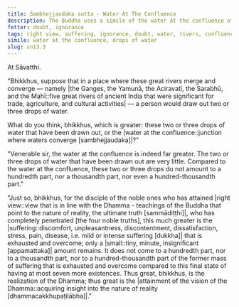 ```yaml
---
title: Sambhejjaudaka sutta - Water At The Confluence
description: The Buddha uses a simile of the water at the confluence of great rivers to illustrate the extent of suffering that is exhausted and overcome by a disciple of the noble ones who has attained right view.
fetter: doubt, ignorance
tags: right view, suffering, ignorance, doubt, water, rivers, confluence sn, sn12-21, sn13
simile: water at the confluence, drops of water
slug: sn13.3
---
```


At Sāvatthi.

"Bhikkhus, suppose that in a place where these great rivers merge and converge — namely \|the Ganges, the Yamunā, the Aciravatī, the Sarabhū, and the Mahī::five great rivers of ancient India that were significant for trade, agriculture, and cultural activities| — a person would draw out two or three drops of water.

What do you think, bhikkhus, which is greater: these two or three drops of water that have been drawn out, or the \|water at the confluence::junction where waters converge [sambhejjaudaka]|?"

"Venerable sir, the water at the confluence is indeed far greater. The two or three drops of water that have been drawn out are very little. Compared to the water at the confluence, these two or three drops do not amount to a hundredth part, nor a thousandth part, nor even a hundred-thousandth part."

"Just so, bhikkhus, for the disciple of the noble ones who has attained \|right view::view that is in line with the Dhamma - teachings of the Buddha that point to the nature of reality, the ultimate truth [sammādiṭṭhi]|, who has completely penetrated [the four noble truths], this much greater is the |suffering::discomfort, unpleasantness, discontentment, dissatisfaction, stress, pain, disease, i.e. mild or intense suffering [dukkha]| that is exhausted and overcome; only a |small::tiny, minute, insignificant [appamattaka]| amount remains. It does not come to a hundredth part, nor to a thousandth part, nor to a hundred-thousandth part of the former mass of suffering that is exhausted and overcome compared to this final state of having at most seven more existences. Thus great, bhikkhus, is the realization of the Dhamma; thus great is the \|attainment of the vision of the Dhamma::acquiring insight into the nature of reality [dhammacakkhupaṭilābha]|."